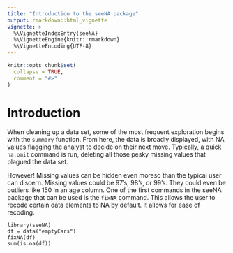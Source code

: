 ```yaml
---
title: "Introduction to the seeNA package"
output: rmarkdown::html_vignette
vignette: >
  %\VignetteIndexEntry{seeNA}
  %\VignetteEngine{knitr::rmarkdown}
  %\VignetteEncoding{UTF-8}
---
```


```r
knitr::opts_chunk$set(
  collapse = TRUE,
  comment = "#>"
)
```

# Introduction

When cleaning up a data set, some of the most frequent exploration begins with the `summary` function. From here, the data is broadly displayed, with NA values
flagging the analyst to decide on their next move. Typically, a quick `na.omit` command is run, deleting all those pesky missing values that plagued the
data set.

However! Missing values can be hidden even moreso than the typical user can discern. Missing values could be 97's, 98's, or 99's. They could even be outliers 
like 150 in an age column. One of the first commands in the seeNA package that can be used is the `fixNA` command. This allows the user to recode certain data 
elements to NA by default. It allows for ease of recoding. 
```
library(seeNA)
df = data("emptyCars")
fixNA(df)
sum(is.na(df))
```


